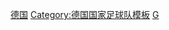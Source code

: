 {{National squad no numbers
| name      = 1938年世界杯足球赛德国参赛名单
| bg        = White
| fg        = Black
|bordercolor=black
| country   = 纳粹德国
|team link = 德国国家足球队
|comp link = 1938年世界杯足球赛
|comp      = 1938年世界杯足球赛
 | pos1  = 门将 | p1  = [[弗里茨·布赫洛|布赫洛]] 
 | pos2 =  门将 | p2  = [[汉斯·雅各布|雅各布]] 
 | pos3  = 门将 | p3 = [[鲁道夫·拉夫特尔|拉夫特尔]] 
 | pos4  = 后卫 | p4  = [[保罗·雅内斯|雅内斯]] 
 | pos5  = 后卫 | p5 = [[维利巴尔德·施毛斯|施毛斯]] 
 | pos6  = 中场 | p6  = [[路德维希·戈尔德布鲁纳|戈尔德布鲁纳]] 
 | pos7  = 中场 | p7  = [[阿尔宾·基青格|基青格]] 
 | pos8  = 中场 | p8  = [[安德烈亚斯·库普费尔|库普费尔]] 
 | pos9  = 中场 | p9 = [[汉斯·莫克|莫克]]
 | pos10 = 中场 | p10 = [[赖因霍尔德·明岑贝格|明岑贝格]] 
 | pos11 = 中场 | p11 = [[弗朗茨·瓦格纳|瓦格纳]] 
 | pos12 = 前锋 | p12  = [[约瑟夫·高赫尔|高赫尔]] 
 | pos13 = 前锋 | p13  = [[鲁道夫·格勒施|格勒施]] 
 | pos14 = 前锋 | p14  = [[威廉·哈内曼|哈内曼]] 
 | pos15 = 前锋 | p15 = [[恩斯特·莱纳|莱纳]] 
 | pos16 = 前锋 | p16 = [[利奥波德·诺伊默尔|诺伊默尔]]
 | pos17 = 前锋 | p17 = [[汉斯·佩塞尔|佩塞尔]] 
 | pos18 = 前锋 | p18 = [[奥托·西夫林|西夫林]] 
 | pos19 = 前锋 | p19 = [[斯特凡·斯考马尔|斯考马尔]] 
 | pos20 = 前锋 | p20 = [[雅各布·施特赖特勒|施特赖特勒]] 
 | pos21 = 前锋 | p21 = [[约瑟夫·施特罗|施特罗]] 
 | pos22 = 前锋 | p22 = [[弗里茨·谢潘|谢潘]] 
 | coach            = [[塞普·赫尔贝格|-{zh-cn:赫尔贝格; zh-hk:希比加; zh-tw:赫爾貝格;}-]]
}}<noinclude>[[Category:1938年世界杯足球赛参赛名单模板|德国]]
[[Category:德国国家足球队模板]]
[[Category:國際足協世界盃德國參賽名單導航模板|G]]
</noinclude>